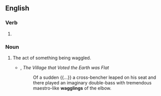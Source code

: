 ==English==

===Verb===
{{head|en|verb form}}

# {{present participle of|en|waggle|nocat=1}}

===Noun===
{{en-noun}}

# The act of something being waggled.
#* {{w|Rudyard Kipling}}, ''The Village that Voted the Earth was Flat''
#*: Of a sudden {{...}} a cross-bencher leaped on his seat and there played an imaginary double-bass with tremendous maestro-like '''wagglings''' of the elbow.
